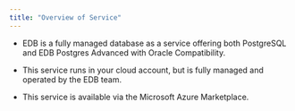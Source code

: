```yaml
---
title: "Overview of Service"
---
```

<div id="requirements_overview" class="registered_link"></div>

- EDB is a fully managed database as a service offering both PostgreSQL and EDB Postgres Advanced with Oracle Compatibility.

- This service runs in your cloud account, but is fully managed and operated by the EDB team.

- This service is available via the Microsoft Azure Marketplace.






